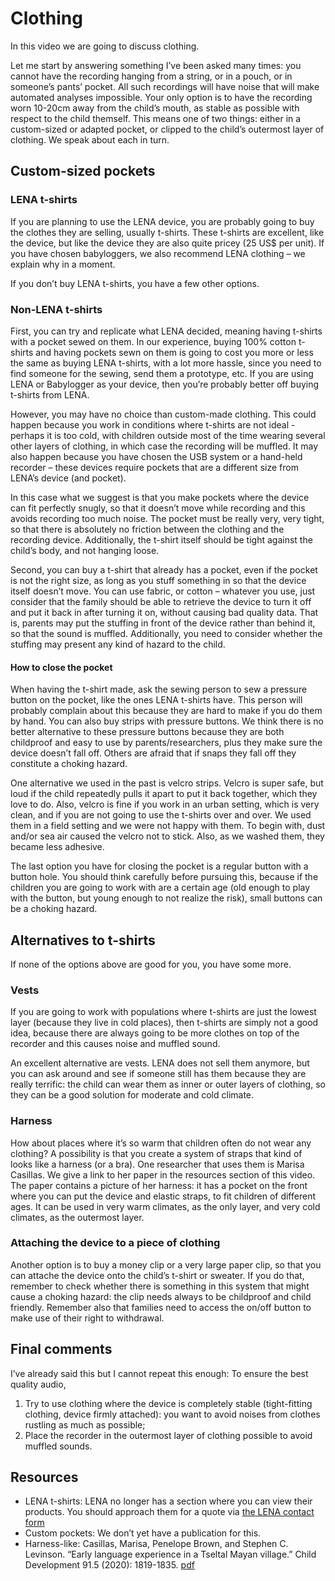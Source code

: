 # Clothing {#clothing}

In this video we are going to discuss clothing. 

Let me start by answering something I've been asked many times: you cannot have the recording hanging from a string, or in a pouch, or in someone's pants' pocket. All such recordings will have noise that will make automated analyses impossible. Your only option is to have the recording worn 10-20cm away from the child's mouth, as stable as possible with respect to the child themself. This means one of two things: either in a custom-sized or adapted pocket, or clipped to the child's outermost layer of clothing. We speak about each in turn.

## Custom-sized pockets

### LENA t-shirts

If you are planning to use the LENA device, you are probably going to buy the clothes they are selling, usually t-shirts. These t-shirts are excellent, like the device, but like the device they are also quite pricey (25 US$ per unit). If you have chosen babyloggers, we also recommend LENA clothing -- we explain why in a moment.

If you don’t buy LENA t-shirts, you have a few other options.

### Non-LENA t-shirts

First, you can try and replicate what LENA decided, meaning having t-shirts with a pocket sewed on them. In our experience, buying 100% cotton t-shirts and having pockets sewn on them is going to cost you more or less the same as buying LENA t-shirts, with a lot more hassle, since you need to find someone for the sewing, send them a prototype, etc. If you are using LENA or Babylogger as your device, then you're probably better off buying t-shirts from LENA. 

However, you may have no choice than custom-made clothing. This could happen because you work in conditions where t-shirts are not ideal - perhaps it is too cold, with children outside most of the time wearing several other layers of clothing, in which case the recording will be muffled. It may also happen because you have chosen the USB system or a hand-held recorder -- these devices require pockets that are a different size from LENA's device (and pocket). 

In this case what we suggest is that you make pockets where the device can fit perfectly snugly, so that it doesn’t move while recording and this avoids recording too much noise. The pocket must be really very, very tight, so that there is absolutely no friction between the clothing and the recording device. Additionally, the t-shirt itself should be tight against the child's body, and not hanging loose.

Second, you can buy a t-shirt that already has a pocket, even if the pocket is not the right size, as long as you stuff something in so that the device itself doesn't move. You can use fabric, or cotton -- whatever you use, just consider that the family should be able to retrieve the device to turn it off and put it back in after turning it on, without causing bad quality data. That is, parents may put the stuffing in front of the device rather than behind it, so that the sound is muffled. Additionally, you need to consider whether the stuffing may present any kind of hazard to the child.

#### How to close the pocket

When having the t-shirt made, ask the sewing person to sew a pressure button on the pocket, like the ones LENA t-shirts have. This person will probably complain about this because they are hard to make if you do them by hand. You can also buy strips with pressure buttons. We think there is no better alternative to these pressure buttons because they are both childproof and easy to use by parents/researchers, plus they make sure the device doesn’t fall off. Others are afraid that if snaps they fall off they constitute a choking hazard. 

One alternative we used in the past is velcro strips. Velcro is super safe, but loud if the child repeatedly pulls it apart to put it back together, which they love to do. Also, velcro is fine if you work in an urban setting, which is very clean, and if you are not going to use the t-shirts over and over. We used them in a field setting and we were not happy with them. To begin with, dust and/or sea air caused the velcro not to stick. Also, as we washed them, they became less adhesive. 

The last option you have for closing the pocket is a regular button with a button hole. You should think carefully before pursuing this, because if the children you are going to work with are a certain age (old enough to play with the button, but young enough to not realize the risk), small buttons can be a choking hazard. 

## Alternatives to t-shirts

If none of the options above are good for you, you have some more.

### Vests

If you are going to work with populations where t-shirts are just the lowest layer (because they live in cold places), then t-shirts are simply not a good idea, because there are always going to be more clothes on top of the recorder and this causes noise and muffled sound. 

An excellent alternative are vests. LENA does not sell them anymore, but you can ask around and see if someone still has them because they are really terrific: the child can wear them as inner or outer layers of clothing, so they can be a good solution for moderate and cold climate. 


### Harness

How about places where it's so warm that children often do not wear any clothing?
A possibility is that you create a system of straps that kind of looks like a harness (or a bra). One researcher that uses them is Marisa Casillas. We give a link to her paper in the resources section of this video. The paper contains a picture of her harness: it has a pocket on the front where you can put the device and elastic straps, to fit children of different ages. It can be used in very warm climates, as the only layer, and very cold climates, as the outermost layer.

### Attaching the device to a piece of clothing

Another option is to buy a money clip or a very large paper clip, so that you can attache the device onto the child’s t-shirt or sweater. If you do that, remember to check whether there is something in this system that might cause a choking hazard: the clip needs always to be childproof and child friendly. Remember also that families need to access the on/off button to make use of their right to withdrawal.

## Final comments

I've already said this but I cannot repeat this enough: To ensure the best quality audio,

1. Try to use clothing where the device is completely stable (tight-fitting clothing, device firmly attached): you want to avoid noises from clothes rustling as much as possible;
2. Place the recorder in the outermost layer of clothing possible to avoid muffled sounds.

## Resources

- LENA t-shirts: LENA no longer has a section where you can view their products. You should approach them for a quote via [the LENA contact form](https://www.lena.org/contact/)
- Custom pockets: We don't yet have a publication for this.
- Harness-like: Casillas, Marisa, Penelope Brown, and Stephen C. Levinson. "Early language experience in a Tseltal Mayan village." Child Development 91.5 (2020): 1819-1835. [pdf](https://pure.mpg.de/rest/items/item_3184321_3/component/file_3184322/content?download=true)
